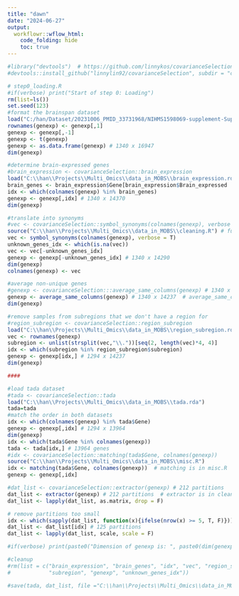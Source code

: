 ---
title: "dawn"
date: "2024-06-27"
output:
  workflowr::wflow_html:
    code_folding: hide
    toc: true
---



```{r, message=F, warning=F}
#library("devtools")  # https://github.com/linnykos/covarianceSelection
#devtools::install_github("linnylin92/covarianceSelection", subdir = "covarianceSelection")

```





```{r, message=F, warning=F, eval=F}
# step0_loading.R
#if(verbose) print("Start of step 0: Loading")
rm(list=ls())
set.seed(123)
#format the brainspan dataset
load("C:/han/Dataset/20231006_PMID_33731968/NIHMS1598069-supplement-Supp_1/newGenexp.RData")
rownames(genexp) <- genexp[,1]
genexp <- genexp[,-1]
genexp <- t(genexp)
genexp <- as.data.frame(genexp) # 1340 x 16947
dim(genexp)
```




```{r, message=F, warning=F, eval=F}

#determine brain-expressed genes
#brain_expression <- covarianceSelection::brain_expression
load("C:\\han\\Projects\\Multi_Omics\\data_in_MOBS\\brain_expression.rda")
brain_genes <- brain_expression$Gene[brain_expression$Brain_expressed != 'No']
idx <- which(colnames(genexp) %in% brain_genes)
genexp <- genexp[,idx] # 1340 x 14370
dim(genexp)
```



```{r, message=F, warning=F, eval=F}

#translate into synonyms
#vec <- covarianceSelection::symbol_synonyms(colnames(genexp), verbose = T)
source("C:\\han\\Projects\\Multi_Omics\\data_in_MOBS\\cleaning.R") # function symbol_synonyms is in cleaning.R
vec <- symbol_synonyms(colnames(genexp), verbose = T)
unknown_genes_idx <- which(is.na(vec))
vec <- vec[-unknown_genes_idx]
genexp <- genexp[-unknown_genes_idx] # 1340 x 14290
dim(genexp)
colnames(genexp) <- vec
```



```{r, message=F, warning=F, eval=F}
#average non-unique genes
#genexp <- covarianceSelection:::average_same_columns(genexp) # 1340 x 14246
genexp <- average_same_columns(genexp) # 1340 x 14237  # average_same_columns is in cleaning.R 
dim(genexp)

#remove samples from subregions that we don't have a region for
#region_subregion <- covarianceSelection::region_subregion
load("C:\\han\\Projects\\Multi_Omics\\data_in_MOBS\\region_subregion.rda")
vec <- rownames(genexp)
subregion <- unlist(strsplit(vec,"\\."))[seq(2, length(vec)*4, 4)]
idx <- which(subregion %in% region_subregion$subregion)
genexp <- genexp[idx,] # 1294 x 14237
dim(genexp)
```



```{r, message=F, warning=F, eval=F}
####

#load tada dataset
#tada <- covarianceSelection::tada
load("C:\\han\\Projects\\Multi_Omics\\data_in_MOBS\\tada.rda")
tada=tada
#match the order in both datasets
idx <- which(colnames(genexp) %in% tada$Gene)
genexp <- genexp[,idx] # 1294 x 13964
dim(genexp)
idx <- which(tada$Gene %in% colnames(genexp))
tada <- tada[idx,] # 13964 genes
#idx <- covarianceSelection::matching(tada$Gene, colnames(genexp))
source("C:\\han\\Projects\\Multi_Omics\\data_in_MOBS\\misc.R")
idx <- matching(tada$Gene, colnames(genexp))  # matching is in misc.R
genexp <- genexp[,idx]

#dat_list <- covarianceSelection::extractor(genexp) # 212 partitions
dat_list <- extractor(genexp) # 212 partitions  # extractor is in cleaning.R 
dat_list <- lapply(dat_list, as.matrix, drop = F)

# remove partitions too small
idx <- which(sapply(dat_list, function(x){ifelse(nrow(x) >= 5, T, F)}))
dat_list <- dat_list[idx] # 125 partitions
dat_list <- lapply(dat_list, scale, scale = F)

#if(verbose) print(paste0("Dimension of genexp is: ", paste0(dim(genexp), collapse = ", ")))

#cleanup
#rm(list = c("brain_expression", "brain_genes", "idx", "vec", "region_subregion",
#            "subregion", "genexp", "unknown_genes_idx"))

#save(tada, dat_list, file ="C:\\han\\Projects\\Multi_Omics\\data_in_MOBS\\data_preparation.RData")
```